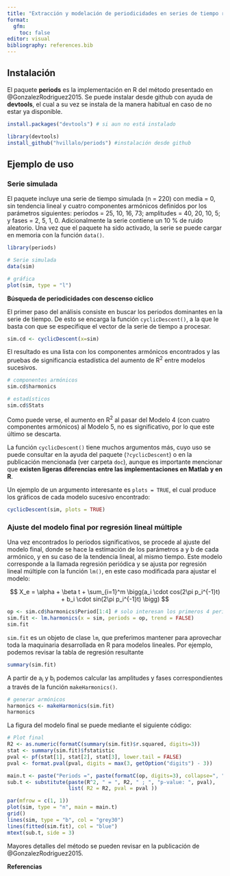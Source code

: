 ```yaml
---
title: "Extracción y modelación de periodicidades en series de tiempo regulares. El paquete 'periods'"
format: 
  gfm:
    toc: false
editor: visual
bibliography: references.bib
---
```


## Instalación

El paquete **periods** es la implementación en R del método presentado en @GonzalezRodriguez2015. Se puede instalar desde github con ayuda de **devtools**, el cual a su vez se instala de la manera habitual en caso de no estar ya disponible.

```r
install.packages("devtools") # si aun no está instalado

library(devtools)
install_github("hvillalo/periods") #instalación desde github
```

## Ejemplo de uso

### Serie simulada

El paquete incluye una serie de tiempo simulada (n = 220) con media = 0, sin tendencia lineal y cuatro componentes armónicos definidos por los parámetros siguientes: periodos = 25, 10, 16, 73; amplitudes = 40, 20, 10, 5; y fases = 2, 5, 1, 0. Adicionalmente la serie contiene un 10 % de ruido aleatorio. Una vez que el paquete ha sido activado, la serie se puede cargar en memoria con la función `data()`.

```r
library(periods)

# Serie simulada
data(sim)

# gráfica 
plot(sim, type = "l")
```

**Búsqueda de periodicidades con descenso cíclico**

El primer paso del análisis consiste en buscar los periodos dominantes en la serie de tiempo. De esto se encarga la función `cyclicDescent()`, a la que le basta con que se especifique el vector de la serie de tiempo a procesar.

```r
sim.cd <- cyclicDescent(x=sim)
```

El resultado es una lista con los componentes armónicos encontrados y las pruebas de significancia estadística del aumento de R^2^ entre modelos sucesivos.

```r
# componentes armónicos
sim.cd$harmonics

# estadísticos
sim.cd$Stats
```

Como puede verse, el aumento en R^2^ al pasar del Modelo 4 (con cuatro componentes armónicos) al Modelo 5, no es significativo, por lo que este último se descarta.

La función `cyclicDescent()` tiene muchos argumentos más, cuyo uso se puede consultar en la ayuda del paquete (`?cyclicDescent`) o en la publicación mencionada (ver carpeta `doc`), aunque es importante mencionar que **existen ligeras diferencias entre las implementaciones en Matlab y en R**.

Un ejemplo de un argumento interesante es `plots = TRUE`, el cual produce los gráficos de cada modelo sucesivo encontrado:

```r
cyclicDescent(sim, plots = TRUE)
```

### Ajuste del modelo final por regresión lineal múltiple

Una vez encontrados lo periodos significativos, se procede al ajuste del modelo final, donde se hace la estimación de los parámetros a y b de cada armónico, y en su caso de la tendencia lineal, al mismo tiempo. Este modelo corresponde a la llamada regresión periódica y se ajusta por regresión lineal múltiple con la función `lm()`, en este caso modificada para ajustar el modelo:

$$ X_e = \alpha + \beta t + \sum_{i=1}^m \bigg(a_i \cdot cos(2\pi p_i^{-1}t) + b_i \cdot sin(2\pi p_i^{-1}t) \bigg) $$

```r
op <- sim.cd$harmonics$Period[1:4] # solo interesan los primeros 4 periodos 
sim.fit <- lm.harmonics(x = sim, periods = op, trend = FALSE)
sim.fit
```

`sim.fit` es un objeto de clase `lm`, que preferimos mantener para aprovechar toda la maquinaria desarrollada en R para modelos lineales. Por ejemplo, podemos revisar la tabla de regresión resultante

```r
summary(sim.fit)
```

A partir de a~i~ y b~i~ podemos calcular las amplitudes y fases correspondientes a través de la función `makeHarmonics()`.

```r
# generar armónicos
harmonics <- makeHarmonics(sim.fit)
harmonics
```

La figura del modelo final se puede mediante el siguiente código:

```r
# Plot final
R2 <- as.numeric(formatC(summary(sim.fit)$r.squared, digits=3))
stat <- summary(sim.fit)$fstatistic
pval <- pf(stat[1], stat[2], stat[3], lower.tail = FALSE)
pval <- format.pval(pval, digits = max(3, getOption("digits") - 3))

main.t <- paste("Periods =", paste(formatC(op, digits=3), collapse=", "))
sub.t <- substitute(paste(R^2, " = ", R2, " ; ", "p-value: ", pval), 
                    list( R2 = R2, pval = pval ))

par(mfrow = c(1, 1))
plot(sim, type = "n", main = main.t)
grid()
lines(sim, type = "b", col = "grey30")
lines(fitted(sim.fit), col = "blue")
mtext(sub.t, side = 3)
```

Mayores detalles del método se pueden revisar en la publicación de @GonzalezRodriguez2015.

**Referencias**
